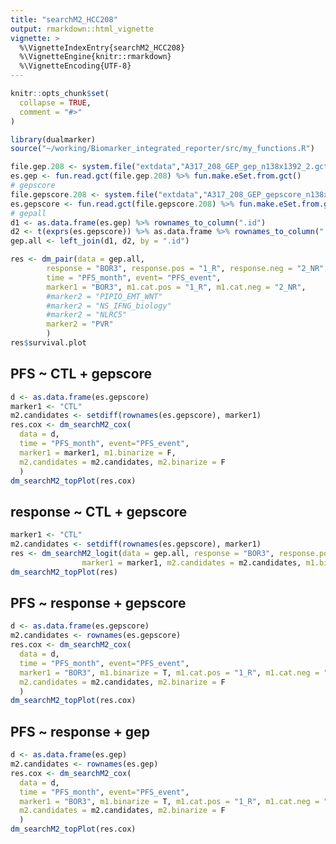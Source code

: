 ```yaml
---
title: "searchM2_HCC208"
output: rmarkdown::html_vignette
vignette: >
  %\VignetteIndexEntry{searchM2_HCC208}
  %\VignetteEngine{knitr::rmarkdown}
  %\VignetteEncoding{UTF-8}
---
```


```r
knitr::opts_chunk$set(
  collapse = TRUE,
  comment = "#>"
)
```

```r
library(dualmarker)
source("~/working/Biomarker_integrated_reporter/src/my_functions.R")
```

```r
file.gep.208 <- system.file("extdata","A317_208_GEP_gep_n138x1392_2.gct", package = "dualmarker")
es.gep <- fun.read.gct(file.gep.208) %>% fun.make.eSet.from.gct()
# gepscore
file.gepscore.208 <- system.file("extdata","A317_208_GEP_gepscore_n138x443.gct", package = "dualmarker")
es.gepscore <- fun.read.gct(file.gepscore.208) %>% fun.make.eSet.from.gct()
# gepall
d1 <- as.data.frame(es.gep) %>% rownames_to_column(".id")
d2 <- t(exprs(es.gepscore)) %>% as.data.frame %>% rownames_to_column(".id")
gep.all <- left_join(d1, d2, by = ".id")

```

```r
res <- dm_pair(data = gep.all, 
        response = "BOR3", response.pos = "1_R", response.neg = "2_NR", 
        time = "PFS_month", event= "PFS_event",
        marker1 = "BOR3", m1.cat.pos = "1_R", m1.cat.neg = "2_NR",
        #marker2 = "PIPIO_EMT_WNT"
        #marker2 = "NS_IFNG_biology"
        #marker2 = "NLRC5"
        marker2 = "PVR"
        )
res$survival.plot
```

## PFS ~ CTL + gepscore 
```r
d <- as.data.frame(es.gepscore)
marker1 <- "CTL"
m2.candidates <- setdiff(rownames(es.gepscore), marker1)
res.cox <- dm_searchM2_cox(
  data = d, 
  time = "PFS_month", event="PFS_event", 
  marker1 = marker1, m1.binarize = F,
  m2.candidates = m2.candidates, m2.binarize = F
  )
dm_searchM2_topPlot(res.cox)

```

## response ~ CTL + gepscore 
```r
marker1 <- "CTL"
m2.candidates <- setdiff(rownames(es.gepscore), marker1)
res <- dm_searchM2_logit(data = gep.all, response = "BOR3", response.pos = "1_R", response.neg =  "2_NR",
                marker1 = marker1, m2.candidates = m2.candidates, m1.binarize = F, m2.binarize = F)
dm_searchM2_topPlot(res)
```


## PFS ~ response + gepscore 
```r
d <- as.data.frame(es.gepscore)
m2.candidates <- rownames(es.gepscore)
res.cox <- dm_searchM2_cox(
  data = d, 
  time = "PFS_month", event="PFS_event", 
  marker1 = "BOR3", m1.binarize = T, m1.cat.pos = "1_R", m1.cat.neg = "2_NR",
  m2.candidates = m2.candidates, m2.binarize = F
  )
dm_searchM2_topPlot(res.cox)
```


## PFS ~ response + gep
```r
d <- as.data.frame(es.gep)
m2.candidates <- rownames(es.gep)
res.cox <- dm_searchM2_cox(
  data = d, 
  time = "PFS_month", event="PFS_event", 
  marker1 = "BOR3", m1.binarize = T, m1.cat.pos = "1_R", m1.cat.neg = "2_NR",
  m2.candidates = m2.candidates, m2.binarize = F
  )
dm_searchM2_topPlot(res.cox)
```
